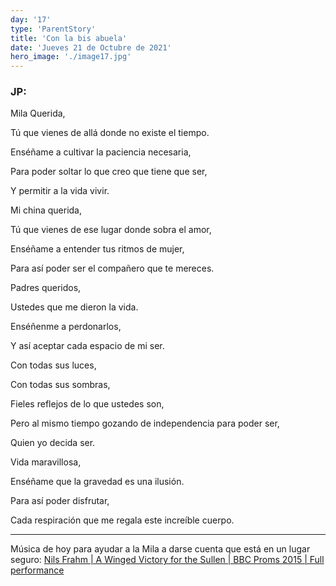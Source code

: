 ```yaml
---
day: '17'
type: 'ParentStory'
title: 'Con la bis abuela'
date: 'Jueves 21 de Octubre de 2021'
hero_image: './image17.jpg'
---
```


### JP:

Mila Querida,

Tú que vienes de allá donde no existe el tiempo.

Enséñame a cultivar la paciencia necesaria,

Para poder soltar lo que creo que tiene que ser,

Y permitir a la vida vivir.

Mi china querida,

Tú que vienes de ese lugar donde sobra el amor,

Enséñame a entender tus ritmos de mujer,

Para así poder ser el compañero que te mereces.

Padres queridos,

Ustedes que me dieron la vida.

Enséñenme a perdonarlos,

Y así aceptar cada espacio de mi ser.

Con todas sus luces,

Con todas sus sombras,

Fieles reflejos de lo que ustedes son,

Pero al mismo tiempo gozando de independencia para poder ser,

Quien yo decida ser.

Vida maravillosa,

Enséñame que la gravedad es una ilusión.

Para así poder disfrutar,

Cada respiración que me regala este increíble cuerpo.

---

Música de hoy para ayudar a la Mila a darse cuenta que está en un lugar seguro:
[Nils Frahm | A Winged Victory for the Sullen | BBC Proms 2015 | Full performance
](https://www.youtube.com/watch?v=e1mHyj3lubQ&t=2617s)
